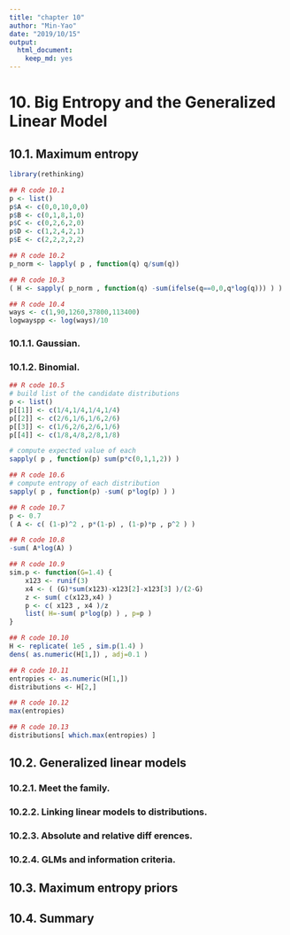 ```yaml
---
title: "chapter 10"
author: "Min-Yao"
date: "2019/10/15"
output: 
  html_document: 
    keep_md: yes
---
```


# 10. Big Entropy and the Generalized Linear Model

## 10.1. Maximum entropy

```r
library(rethinking)
```


```r
## R code 10.1
p <- list()
p$A <- c(0,0,10,0,0)
p$B <- c(0,1,8,1,0)
p$C <- c(0,2,6,2,0)
p$D <- c(1,2,4,2,1)
p$E <- c(2,2,2,2,2)

## R code 10.2
p_norm <- lapply( p , function(q) q/sum(q))

## R code 10.3
( H <- sapply( p_norm , function(q) -sum(ifelse(q==0,0,q*log(q))) ) )

## R code 10.4
ways <- c(1,90,1260,37800,113400)
logwayspp <- log(ways)/10
```

### 10.1.1. Gaussian.
### 10.1.2. Binomial.

```r
## R code 10.5
# build list of the candidate distributions
p <- list()
p[[1]] <- c(1/4,1/4,1/4,1/4)
p[[2]] <- c(2/6,1/6,1/6,2/6)
p[[3]] <- c(1/6,2/6,2/6,1/6)
p[[4]] <- c(1/8,4/8,2/8,1/8)

# compute expected value of each
sapply( p , function(p) sum(p*c(0,1,1,2)) )

## R code 10.6
# compute entropy of each distribution
sapply( p , function(p) -sum( p*log(p) ) )

## R code 10.7
p <- 0.7
( A <- c( (1-p)^2 , p*(1-p) , (1-p)*p , p^2 ) )

## R code 10.8
-sum( A*log(A) )

## R code 10.9
sim.p <- function(G=1.4) {
    x123 <- runif(3)
    x4 <- ( (G)*sum(x123)-x123[2]-x123[3] )/(2-G)
    z <- sum( c(x123,x4) )
    p <- c( x123 , x4 )/z
    list( H=-sum( p*log(p) ) , p=p )
}

## R code 10.10
H <- replicate( 1e5 , sim.p(1.4) )
dens( as.numeric(H[1,]) , adj=0.1 )

## R code 10.11
entropies <- as.numeric(H[1,])
distributions <- H[2,]

## R code 10.12
max(entropies)

## R code 10.13
distributions[ which.max(entropies) ]

```

## 10.2. Generalized linear models

### 10.2.1. Meet the family.

### 10.2.2. Linking linear models to distributions.

### 10.2.3. Absolute and relative diff erences.

### 10.2.4. GLMs and information criteria.

## 10.3. Maximum entropy priors

## 10.4. Summary